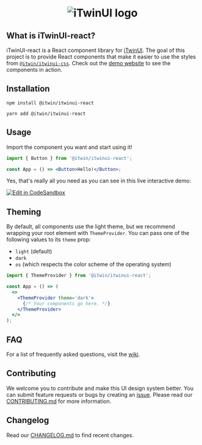 
<Meta title='Overview' />

<center>
  <h1>
    <picture>
      <source
        media='(prefers-color-scheme: dark)'
        srcSet='https://itwinplatformcdn.azureedge.net/iTwinUI/iTwinUI-new-dark-logo.png'
      />
      <img
        src='https://itwinplatformcdn.azureedge.net/iTwinUI/iTwinUI-new-logo.png'
        alt='iTwinUI logo'
      />
    </picture>
  </h1>
</center>

## What is iTwinUI-react?

iTwinUI-react is a React component library for [iTwinUI](https://github.com/iTwin/iTwinUI).
The goal of this project is to provide React components that make it easier to use the styles from [`@itwin/itwinui-css`](https://github.com/iTwin/iTwinUI/tree/main/packages/itwinui-css). Check out the [demo website](https://itwin.github.io/iTwinUI-react) to see the components in action.

## Installation

```
npm install @itwin/itwinui-react
```

```
yarn add @itwin/itwinui-react
```

## Usage

Import the component you want and start using it!

```jsx
import { Button } from '@itwin/itwinui-react';

const App = () => <Button>Hello!</Button>;
```

Yes, that's really all you need as you can see in this live interactive demo:

[![Edit in CodeSandbox](https://assets.codesandbox.io/github/button-edit-lime.svg)](https://codesandbox.io/s/github/iTwin/iTwinUI/tree/main/playgrounds/cra)

## Theming

By default, all components use the light theme, but we recommend wrapping your root element with `ThemeProvider`. You can pass one of the following values to its `theme` prop:

- `light` (default)
- `dark`
- `os` (which respects the color scheme of the operating system)

```jsx
import { ThemeProvider } from '@itwin/itwinui-react';

const App = () => (
  <>
    <ThemeProvider theme='dark'>
      {/* Your components go here. */}
    </ThemeProvider>
  </>
);
```

## FAQ

For a list of frequently asked questions, visit the [wiki](https://github.com/iTwin/iTwinUI/wiki/FAQ).

## Contributing

We welcome you to contribute and make this UI design system better. You can submit feature requests or bugs by creating an [issue](https://github.com/iTwin/iTwinUI/issues).
Please read our [CONTRIBUTING.md](https://github.com/iTwin/iTwinUI/blob/main/CONTRIBUTING.md) for more information.

## Changelog

Read our [CHANGELOG.md](https://github.com/iTwin/iTwinUI/blob/main/packages/itwinui-react/CHANGELOG.md) to find recent changes.
